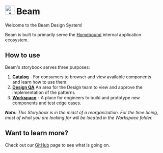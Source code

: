 
<Meta title="Welcome To Beam" />

# <img src="BeamIcon.png" alt="drawing" width="30" /> Beam

Welcome to the Beam Design System!

Beam is built to primarily serve the [Homebound](https://www.homebound.com) internal application ecosystem.

## How to use

Beam's storybook serves three purposes:

1. **[Catalog](?path=/story/catalog-browsing-the-catalog--page)** - For consumers to browser and view available components and learn how to use them.
2. **[Design QA](?path=/story/design-qa-how-to-qa--page)** An area for the Design team to view and approve the implementation of the patterns
3. **[Workspace](?path=/story/workspace-working-in-beam--page)** - A place for engineers to build and prototype new components and test edge cases.

_**Note:** This Storybook is in the midst of a reorganization. For the time being, most of what you are looking for will be located in the Workspace folder._

## Want to learn more?

Check out our [GitHub](https://github.com/homebound-team/beam) page to see what is going on.
